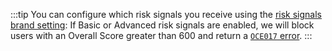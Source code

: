 
:::tip
You can configure which risk signals you receive using the [risk signals brand setting](/guides/setup#risk-signals):
<RiskSignalsOptionsTable/>
If Basic or Advanced risk signals are enabled, we will block users with an Overall Score greater than 600 and return a [`OCE017` error](../../api-reference/errors#oce017).
:::
